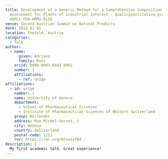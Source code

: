 ```yaml
---
title: Development of a Generic Method for a Comprehensive Composition
  Assessment for Plants of Industrial Interest – Quali/quantitative profiling by
  UHPLC-PDA-HRMS-ELSD
venue: Second Austrian Summit on Natural Products
date: 2019-01-01
location: Seefeld, Austria
categories:
  - Talk
author:
  - name:
      given: Adriano
      family: Rutz
    orcid: 0000-0003-0443-9902
    number: 1
    affiliations:
      - ref: unige
affiliations:
  - id: unige
    number: 1
    name: University of Geneva
    department:
      - School of Pharmaceutical Sciences
      - Institute of Pharmaceutical Sciences of Western Switzerland
    group: Wolfender
    address: Rue Michel-Servet, 1
    city: Geneva
    country: Switzerland
    postal-code: 1211
    ror: https://ror.org/01swzsf04
description: |
  My first academic talk. Great experience!
---
```

